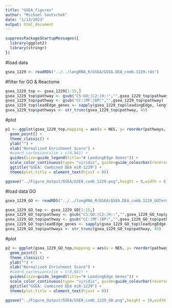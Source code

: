 ```yaml
---
title: "GSEA_figures"
author: "Michael Soutschek"
date: "1/13/2023"
output: html_document
---
```



```r
suppressPackageStartupMessages({
  library(ggplot2)
  library(stringr)
})
```


#load data
```r
gsea_1229 <- readRDS("../../longRNA_R/GSEA/GSEA.DEA_comb.1229.rds")
```


#filter for GO & Reactome
```r
gsea_1229_top <- gsea_1229[1:15,]
gsea_1229_top$pathway <- gsub("C5:GO:|C2:|H::","",gsea_1229_top$pathway)
gsea_1229_top$pathway <- gsub("CC:|MF:|BP:","",gsea_1229_top$pathway)
gsea_1229_top$leadEdge_genes <- sapply(gsea_1229_top$leadingEdge, length) 
gsea_1229_top$pathways <- str_trunc(gsea_1229_top$pathway, 45)
```

#plot
```r
p1 <- ggplot(gsea_1229_top,mapping = aes(x = NES, y= reorder(pathways,-padj), color = padj,size = leadEdge_genes)) +
  geom_point() +
  theme_classic() + 
  ylab("") + 
  xlab("Normalized Enrichment Score") +
  #coord_cartesian(xlim = c(0,NA)) +
  guides(size=guide_legend(title="# LeadingEdge Genes")) +
  scale_color_continuous(type= "viridis", guide=guide_colourbar(reverse = TRUE),name = "Adj. Pvalue") +
  ggtitle("GSEA: Combined DEA miR-1229") +
  theme(plot.title = element_text(hjust = 0))

ggsave("../Figure_Output/GSEA/GSEA_comb_1229.png",height = 8,width = 8)
```




#load data GO
```r
gsea_1229_GO <- readRDS("../../longRNA_R/GSEA/GSEA.DEA_comb.1229_GOTerms.rds")
```

```r
gsea_1229_GO_top <- gsea_1229_GO[1:15,]
gsea_1229_GO_top$pathway <- gsub("C5:GO:|C2:|H::","",gsea_1229_GO_top$pathway)
gsea_1229_GO_top$pathway <- gsub("CC:|MF:|BP:","",gsea_1229_GO_top$pathway)
gsea_1229_GO_top$leadEdge_genes <- sapply(gsea_1229_GO_top$leadingEdge, length) 
gsea_1229_GO_top$pathways <- str_trunc(gsea_1229_GO_top$pathway, 45)
```

#plot
```r
p2 <- ggplot(gsea_1229_GO_top,mapping = aes(x = NES, y= reorder(pathways,-padj), color = padj,size = leadEdge_genes)) +
  geom_point() +
  theme_classic() + 
  ylab("") + 
  xlab("Normalized Enrichment Score") +
  #coord_cartesian(xlim = c(0,NA)) +
  guides(size=guide_legend(title="# LeadingEdge Genes")) +
  scale_color_continuous(type= "viridis", guide=guide_colourbar(reverse = TRUE),name = "Adj. Pvalue") +
  ggtitle("GSEA: Combined DEA miR-1229") +
  theme(plot.title = element_text(hjust = 0))

ggsave("../Figure_Output/GSEA/GSEA_comb_1229_GO.png",height = 10,width = 8)
```
